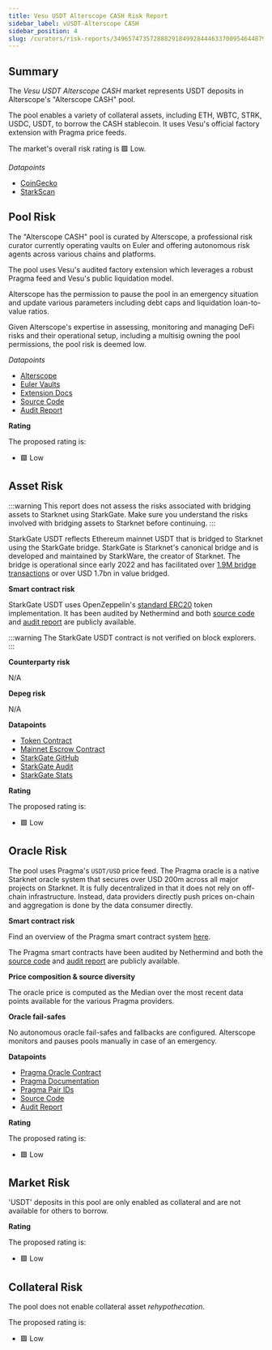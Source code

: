 ```yaml
---
title: Vesu USDT Alterscope CASH Risk Report
sidebar_label: vUSDT-Alterscope CASH
sidebar_position: 4
slug: /curators/risk-reports/3496574735728882918499284446337009546448797063742922299223215375275805529443/usdt
---
```




## Summary

The *Vesu USDT Alterscope CASH* market represents USDT deposits in Alterscope's "Alterscope CASH" pool.

The pool enables a variety of collateral assets, including ETH, WBTC, STRK, USDC, USDT, to borrow the CASH stablecoin. It uses Vesu's official factory extension with Pragma price feeds.

The market's overall risk rating is 🟩 Low.

*Datapoints*

- [CoinGecko](https://www.coingecko.com/en/coins/tether)
- [StarkScan](https://starkscan.co/token/0x068f5c6a61780768455de69077e07e89787839bf8166decfbf92b645209c0fb8)


## Pool Risk

The "Alterscope CASH" pool is curated by Alterscope, a professional risk curator currently operating vaults on Euler and offering autonomous risk agents across various chains and platforms.

The pool uses Vesu's audited factory extension which leverages a robust Pragma feed and Vesu's public liquidation model.

Alterscope has the permission to pause the pool in an emergency situation and update various parameters including debt caps and liquidation loan-to-value ratios. 

Given Alterscope's expertise in assessing, monitoring and managing DeFi risks and their operational setup, including a multisig owning the pool permissions, the pool risk is deemed low.

*Datapoints*

- [Alterscope](https://www.alterscope.org/)
- [Euler Vaults](https://www.explorer.euler.finance/?network=ethereum&entity%5B%5D=Alterscope)
- [Extension Docs](https://docs.vesu.xyz/)
- [Source Code](https://github.com/vesuxyz/protocol/blob/dev/src/extension/default_extension.cairo)
- [Audit Report](https://github.com/vesuxyz/security)

**Rating**

The proposed rating is:

- 🟩 Low


## Asset Risk

:::warning
This report does not assess the risks associated with bridging assets to Starknet using StarkGate.
Make sure you understand the risks involved with bridging assets to Starknet before continuing.
:::

StarkGate USDT reflects Ethereum mainnet USDT that is bridged to Starknet using the StarkGate bridge. 
StarkGate is Starknet's canonical bridge and is developed and maintained by StarkWare, the creator of Starknet.
The bridge is operational since early 2022 and has facilitated over [1.9M bridge transactions](https://dune.com/sapiens/starknet-insighttokenomics-and-bridge-stats) or over USD 1.7bn in value bridged.

**Smart contract risk**

StarkGate USDT uses OpenZeppelin's [standard ERC20](https://github.com/OpenZeppelin/cairo-contracts) token implementation.
It has been audited by Nethermind and both [source code](https://github.com/starknet-io/starkgate-contracts) and [audit report](https://github.com/NethermindEth/PublicAuditReports/blob/main/NM0064-DRAFT_STARKGATE.pdf) are publicly available.

:::warning
The StarkGate USDT contract is not verified on block explorers.
:::

**Counterparty risk**

N/A

**Depeg risk**

N/A

**Datapoints**

- [Token Contract](https://starkscan.co/token/0x068f5c6a61780768455de69077e07e89787839bf8166decfbf92b645209c0fb8)
- [Mainnet Escrow Contract](https://etherscan.io/address/0xbb3400F107804DFB482565FF1Ec8D8aE66747605)
- [StarkGate GitHub](https://github.com/starknet-io/starkgate-contracts)
- [StarkGate Audit](https://github.com/NethermindEth/PublicAuditReports/blob/main/NM0064-DRAFT_STARKGATE.pdf)
- [StarkGate Stats](https://dune.com/sapiens/starknet-insighttokenomics-and-bridge-stats)

**Rating**

The proposed rating is:

- 🟩 Low


## Oracle Risk

The pool uses Pragma's `USDT/USD` price feed.
The Pragma oracle is a native Starknet oracle system that secures over USD 200m across all major projects on Starknet.
It is fully decentralized in that it does not rely on off-chain infrastructure. Instead, data providers directly push prices on-chain and aggregation is done by the data consumer directly.

**Smart contract risk**

Find an overview of the Pragma smart contract system [here](https://github.com/Astraly-Labs/pragma-oracle?tab=readme-ov-file#overview).

The Pragma smart contracts have been audited by Nethermind and both the [source code](https://github.com/Astraly-Labs/pragma-oracle) and [audit report](https://github.com/astraly-labs/pragma-oracle/tree/main/audits) are publicly available.

**Price composition & source diversity**

The oracle price is computed as the Median over the most recent data points available for the various Pragma providers.

**Oracle fail-safes**

No autonomous oracle fail-safes and fallbacks are configured. Alterscope monitors and pauses pools manually in case of an emergency.

**Datapoints**

- [Pragma Oracle Contract](https://voyager.online/contract/0x02a85bd616f912537c50a49a4076db02c00b29b2cdc8a197ce92ed1837fa875b)
- [Pragma Documentation](https://docs.pragma.build/Resources/Cairo%201/data-feeds/consuming-data)
- [Pragma Pair IDs](https://docs.pragma.build/Resources/Cairo%201/data-feeds/supported-assets)
- [Source Code](https://github.com/Astraly-Labs/pragma-oracle)
- [Audit Report](https://github.com/astraly-labs/pragma-oracle/tree/main/audits)

**Rating**

The proposed rating is:

- 🟩 Low


## Market Risk

'USDT' deposits in this pool are only enabled as collateral and are not available for others to borrow.

**Rating**

The proposed rating is:

- 🟩 Low


## Collateral Risk

The pool does not enable collateral asset *rehypothecation*.

The proposed rating is:

- 🟩 Low